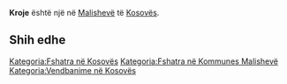 {{Fshat në 
 | Emri                = Kroje
 | EmriAlt                = 
 | NAME_SHORT_FORM=      
 | NAME_GENERIC=      
 | NAME_SORT_NAME_RO=      KROJE
 | FULL_NAME_RO = Kroje
 | FULL_NAME_ND_RO=Kroje
 | SORT_NAME_RG=KROJE
 | FULL_NAME_RG=Kroje
 | FULL_NAME_ND_RG=Kroje
 | SRP_NAME_SHORT_FORM=      
 | SRP_NAME_GENERIC=      
 | SRP_NAME_SORT_NAME_RO=      
 | SRP_FULL_NAME_RO = 
 | SRP_FULL_NAME_ND_RO=
 | SRP_SORT_NAME_RG=
 | SRP_FULL_NAME_RG=
 | SRP_FULL_NAME_ND_RG=
 | Emri (Rasa dhanore) = 
 | Figura              = 
 | Shteti              = Kosovo
 | Komuna              = Malishevë
 | Kodi postar         = 
 | Sipërfaqja          = 

 | Popullsia           = 

 | Regj. i popullsisë  = 
 | Dend. e popullsisë  = 
 | Faqja zyrtare       = 
 <!--- Koordinatat ----> 
 | Gjerësia            = 42.569167
 | Gjatësia            = 21.013333
 | Lartësia            = 
}}
'''Kroje''' është një [[]] në [[Malishevë]] të [[Kosovës]].

<!-- == Gjeografia == -->
<!-- == Historia == -->
<!-- == Demografia == -->
== Shih edhe ==
{{Komuna Malishevë}}
{{Kosovo-Administrata-Cung}}

[[Kategoria:Fshatra në Kosovës]]
[[Kategoria:Fshatra në Kommunes Malishevë]]
[[Kategoria:Vendbanime në Kosovës]]